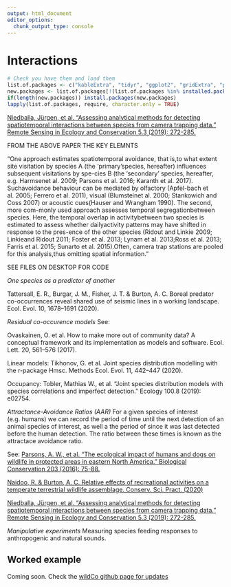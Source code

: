 ```yaml
---
output: html_document
editor_options: 
  chunk_output_type: console
---
```

# Interactions {#interactions}

```r
# Check you have them and load them
list.of.packages <- c("kableExtra", "tidyr", "ggplot2", "gridExtra", "phenopix")
new.packages <- list.of.packages[!(list.of.packages %in% installed.packages()[,"Package"])]
if(length(new.packages)) install.packages(new.packages)
lapply(list.of.packages, require, character.only = TRUE)

```


[Niedballa, Jürgen, et al. "Assessing analytical methods for detecting spatiotemporal interactions between species from camera trapping data." Remote Sensing in Ecology and Conservation 5.3 (2019): 272-285.](https://zslpublications.onlinelibrary.wiley.com/doi/pdf/10.1002/rse2.107)

FROM THE ABOVE PAPER THE KEY ELEMNTS

"One approach estimates spatiotemporal avoidance, that is,to what extent site visitation by species A (the ‘primary’species, hereafter) influences subsequent visitations by spe-cies B (the ‘secondary’ species, hereafter, e.g. Harmsenet al. 2009; Parsons et al. 2016; Karanth et al. 2017). Suchavoidance behaviour can be mediated by olfactory (Apfel-bach et al. 2005; Ferrero et al. 2011), visual (Blumsteinet al. 2000; Stankowich and Coss 2007) or acoustic cues(Hauser and Wrangham 1990). The second, more com-monly  used  approach  assesses  temporal  segregationbetween species. Here, the temporal overlap in activitybetween two species is estimated to assess whether dailyactivity patterns may have shifted in response to the pres-ence of the other species (Ridout and Linkie 2009; Linkieand Ridout 2011; Foster et al. 2013; Lynam et al. 2013;Ross et al. 2013; Farris et al. 2015; Sunarto et al. 2015).Often, camera trap stations are pooled for this analysis,thus omitting spatial information."

SEE FILES ON DESKTOP FOR CODE




*One species as a predictor of another*

Tattersall, E. R., Burgar, J. M., Fisher, J. T. & Burton, A. C. Boreal predator co-occurrences reveal shared use of seismic lines in a working landscape. Ecol. Evol. 10, 1678–1691 (2020).


*Residual co-occurence models*
See:

Ovaskainen, O. et al. How to make more out of community data? A conceptual framework and its implementation as models and software. Ecol. Lett. 20, 561–576 (2017).

Linear models: Tikhonov, G. et al. Joint species distribution modelling with the r-package Hmsc. Methods Ecol. Evol. 11, 442–447 (2020).

Occupancy: Tobler, Mathias W., et al. "Joint species distribution models with species correlations and imperfect detection." Ecology 100.8 (2019): e02754.




*Attractance-Avoidance Ratios (AAR)* For a given species of interest (e.g. humans) we can record the period of time until the next detection of an animal species of interest, as well a the period of since it was last detected before the human detection. The ratio between these times is known as the attractace avoidance ratio.  

See:
[Parsons, A. W., et al. "The ecological impact of humans and dogs on wildlife in protected areas in eastern North America." Biological Conservation 203 (2016): 75-88.](https://www.sciencedirect.com/science/article/abs/pii/S0006320716303603)

[Naidoo, R. & Burton, A. C. Relative effects of recreational activities on a temperate terrestrial wildlife assemblage. Conserv. Sci. Pract. (2020)](https://conbio.onlinelibrary.wiley.com/doi/epdf/10.1111/csp2.271)

[Niedballa, Jürgen, et al. "Assessing analytical methods for detecting spatiotemporal interactions between species from camera trapping data." Remote Sensing in Ecology and Conservation 5.3 (2019): 272-285.](https://zslpublications.onlinelibrary.wiley.com/doi/pdf/10.1002/rse2.107)


*Manipulative experiments* Measuring species feeding responses to anthropogenic and natural sounds. 




##  Worked example

Coming soon. Check the [wildCo github page for updates](https://github.com/WildCoLab)





